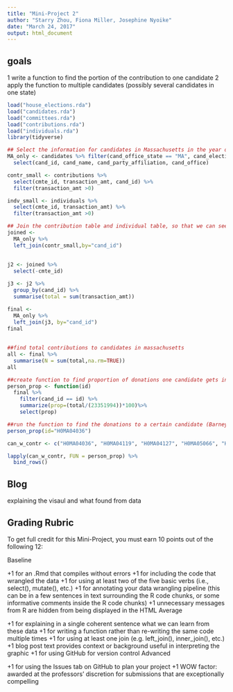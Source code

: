 ```yaml
---
title: "Mini-Project 2"
author: "Starry Zhou, Fiona Miller, Josephine Nyoike"
date: "March 24, 2017"
output: html_document
---
```


## goals
1 write a function to find the portion of the contribution to one candidate
2 apply the function to multiple candidates (possibly several candidates in one state)

```r
load("house_elections.rda")
load("candidates.rda")
load("committees.rda")
load("contributions.rda")
load("individuals.rda")
library(tidyverse)
```

```r
## Select the information for candidates in Massachusetts in the year of 2012: we selected some information about contributions inlcuding candidates, party affliation, and office, and some information about individuals, inlcuding candidates whose transaction amount is positive and their transaction amount
MA_only <- candidates %>% filter(cand_office_state == "MA", cand_election_yr== "2012") %>%
  select(cand_id, cand_name, cand_party_affiliation, cand_office)

contr_small <- contributions %>%
  select(cmte_id, transaction_amt, cand_id) %>%
  filter(transaction_amt >0)

indv_small <- individuals %>%
  select(cmte_id, transaction_amt) %>%
  filter(transaction_amt >0)
```

```r
## Join the contribution table and individual table, so that we can see all information about one candidate in one table 
joined <- 
  MA_only %>%
  left_join(contr_small,by="cand_id")
```

## 
```r
j2 <- joined %>%
  select(-cmte_id)

j3 <- j2 %>%
  group_by(cand_id) %>%
  summarise(total = sum(transaction_amt))
  
final <- 
  MA_only %>%
  left_join(j3, by="cand_id")
final
```

## 
```r
##find total contributions to candidates in massachusetts
all <- final %>%
  summarise(N = sum(total,na.rm=TRUE))
all
```

```R
##create function to find proportion of donations one candidate gets in contrast to the other candidates in the state
person_prop <- function(id) 
  final %>%
    filter(cand_id == id) %>%
    summarize(prop=(total/(23351994))*100)%>%
    select(prop)
```

```r
##run the function to find the donations to a certain candidate (Barney Frank) to test function
person_prop(id="H0MA04036")
```

```r
can_w_contr <- c("H0MA04036", "H0MA04119", "H0MA04127", "H0MA05066", "H0MA10082", "H2MA00014", "H2MA01020", "H2MA04040", "H2MA04073", "H2MA04107", "H2MA06078", "H2MA09072", "H2MA09213", "H4MA03022", "H4MA05043", "H4MA06033", "H6MA07101", "H8MA02041", "H8MA05143", "H8MA08071", "S0MA00109", "S2MA00113", "S2MA00139", "S2MA00170")
```

```r
lapply(can_w_contr, FUN = person_prop) %>%
  bind_rows()
```



## Blog

explaining the visaul and what found from data

## Grading Rubric

To get full credit for this Mini-Project, you must earn 10 points out of the following 12:

Baseline

+1 for an .Rmd that compiles without errors
+1 for including the code that wrangled the data
+1 for using at least two of the five basic verbs (i.e., select(), mutate(), etc.)
+1 for annotating your data wrangling pipeline (this can be in a few sentences in text surrounding the R code chunks, or some informative comments inside the R code chunks)
+1 unnecessary messages from R are hidden from being displayed in the HTML
Average

+1 for explaining in a single coherent sentence what we can learn from these data
+1 for writing a function rather than re-writing the same code multiple times
+1 for using at least one join (e.g. left_join(), inner_join(), etc.)
+1 blog post text provides context or background useful in interpreting the graphic
+1 for using GitHub for version control
Advanced

+1 for using the Issues tab on GitHub to plan your project
+1 WOW factor: awarded at the professors’ discretion for submissions that are exceptionally compelling
